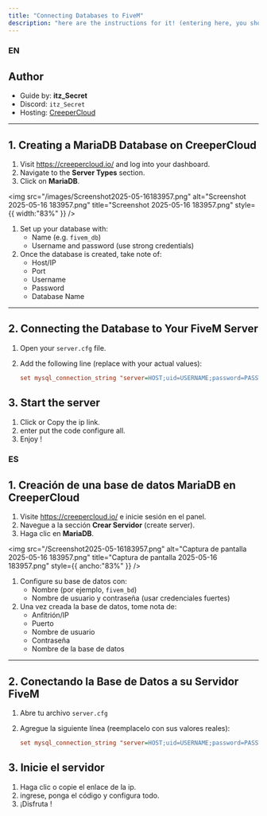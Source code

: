 ```yaml
---
title: "Connecting Databases to FiveM"
description: "here are the instructions for it! (entering here, you should read quickstart first!) "
---
```


### **EN**

## Author

- Guide by: **itz_Secret**
- Discord: `itz_Secret`
- Hosting: [CreeperCloud](https://creepercloud.io/)

---

## 1. Creating a MariaDB Database on CreeperCloud

1. Visit https://creepercloud.io/ and log into your dashboard.
2. Navigate to the **Server Types** section.
3. Click on **MariaDB**.

<img
  src="/images/Screenshot2025-05-16183957.png"
  alt="Screenshot 2025-05-16 183957.png"
  title="Screenshot 2025-05-16 183957.png"
  style={{ width:"83%" }}
/>

1. Set up your database with:
   - Name (e.g. `fivem_db`)
   - Username and password (use strong credentials)
2. Once the database is created, take note of:
   - Host/IP
   - Port
   - Username
   - Password
   - Database Name

---

## 2. Connecting the Database to Your FiveM Server

1. Open your `server.cfg` file.
2. Add the following line (replace with your actual values):

   ```cfg
   set mysql_connection_string "server=HOST;uid=USERNAME;password=PASSWORD;database=DBNAME"
   ```

## 3. Start the server

1. Click or Copy the ip link.
2. enter put the code configure all.
3. Enjoy \!

### **ES**

## 1. Creación de una base de datos MariaDB en CreeperCloud

1. Visite https://creepercloud.io/ e inicie sesión en el panel.
2. Navegue a la sección **Crear Servidor** (create server).
3. Haga clic en **MariaDB**.

<img
  src="/Screenshot2025-05-16183957.png"
  alt="Captura de pantalla 2025-05-16 183957.png"
  title="Captura de pantalla 2025-05-16 183957.png"
  style={{ ancho:"83%" }}
/>

1. Configure su base de datos con:
   - Nombre (por ejemplo, `fivem_bd`)
   - Nombre de usuario y contraseña (usar credenciales fuertes)
2. Una vez creada la base de datos, tome nota de:
   - Anfitrión/IP
   - Puerto
   - Nombre de usuario
   - Contraseña
   - Nombre de la base de datos

---

## 2. Conectando la Base de Datos a su Servidor FiveM

1. Abre tu archivo `server.cfg`
2. Agregue la siguiente línea (reemplacelo con sus valores reales):

   ```cfg
   set mysql_connection_string "server=HOST;uid=USERNAME;password=PASSWORD;database=DBNAME"
   ```

## 3. Inicie el servidor

1. Haga clic o copie el enlace de la ip.
2. ingrese, ponga el código  y configura todo.
3. ¡Disfruta \!